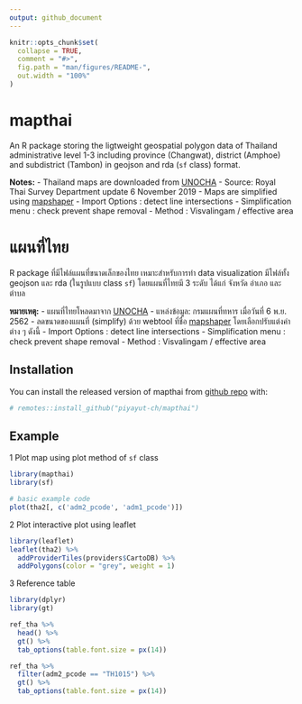 ```yaml
---
output: github_document
---
```


```r
knitr::opts_chunk$set(
  collapse = TRUE,
  comment = "#>",
  fig.path = "man/figures/README-",
  out.width = "100%"
)
```

# mapthai
An R package storing the ligtweight geospatial polygon data of Thailand administrative level 1-3 including province (Changwat), district (Amphoe) and subdistrict (Tambon) in geojson and rda (`sf` class) format.

**Notes:**
- Thailand maps are downloaded from [UNOCHA](https://data.humdata.org/dataset/thailand-administrative-boundaries)
- Source: Royal Thai Survey Department update 6 November 2019
- Maps are simplified using [mapshaper](https://mapshaper.org)
  - Import Options : detect line intersections
  - Simplification menu : check prevent shape removal
  - Method : Visvalingam / effective area  


# แผนที่ไทย
R package ที่มีไฟล์แผนที่ขนาดเล็กของไทย เหมาะสำหรับการทำ data visualization มีไฟล์ทั้ง 
geojson และ rda (ในรูปแบบ class `sf`) โดยแผนที่ไทยมี 3 ระดับ ได้แก่ จังหวัด อำเภอ และตำบล

**หมายเหตุ:**
- แผนที่ไทยโหลดมาจาก [UNOCHA](https://data.humdata.org/dataset/thailand-administrative-boundaries)
- แหล่งข้อมูล: กรมแผนที่ทหาร เมื่อวันที่ 6 พ.ย. 2562
- ลดขนาดของแผนที่ (simplify) ด้วย webtool ที่ชื่อ [mapshaper](https://mapshaper.org)
  โดยเลือกปรับแต่งค่าต่าง ๆ ดังนี้
  - Import Options : detect line intersections
  - Simplification menu : check prevent shape removal
  - Method : Visvalingam / effective area


## Installation

You can install the released version of mapthai from [github repo](https://github.com/piyayut-ch/mapthai) with:

``` r
# remotes::install_github("piyayut-ch/mapthai")
```

## Example

1 Plot map using plot method of `sf` class
```r
library(mapthai)
library(sf)

# basic example code
plot(tha2[, c('adm2_pcode', 'adm1_pcode')]) 
```

2 Plot interactive plot using leaflet
```r
library(leaflet)
leaflet(tha2) %>%
  addProviderTiles(providers$CartoDB) %>%
  addPolygons(color = "grey", weight = 1)
```

3 Reference table
```r
library(dplyr)
library(gt)

ref_tha %>%
  head() %>%
  gt() %>%
  tab_options(table.font.size = px(14))
```

```r
ref_tha %>% 
  filter(adm2_pcode == "TH1015") %>% 
  gt() %>%
  tab_options(table.font.size = px(14))
```